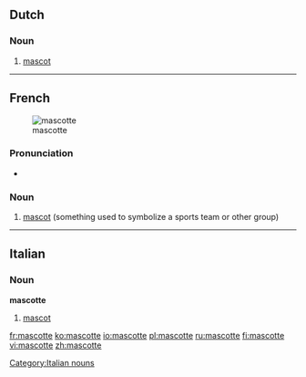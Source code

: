 ==Dutch==

===Noun===
{{nl-noun|g1=f|g2=m|mascottes|dim1=mascotje|dim2=mascottetje}}

# [[mascot]]

----

==French==
{{wikipedia|lang=fr}}
[[Image:Tux bg.png|thumb|mascotte]]

===Pronunciation===
* {{IPA|/mas.kɔt|fr/|lang=fr}}

===Noun===
{{head|fr|noun|g=f}}

# [[mascot]] (something used to symbolize a sports team or other group)

{{tbot entry|French|mascot|2010|April|fr}}

----

==Italian==

===Noun===
'''mascotte''' {{f}} {{inv}}

# [[mascot]]

[[Category:Italian nouns]]

[[fr:mascotte]]
[[ko:mascotte]]
[[io:mascotte]]
[[pl:mascotte]]
[[ru:mascotte]]
[[fi:mascotte]]
[[vi:mascotte]]
[[zh:mascotte]]